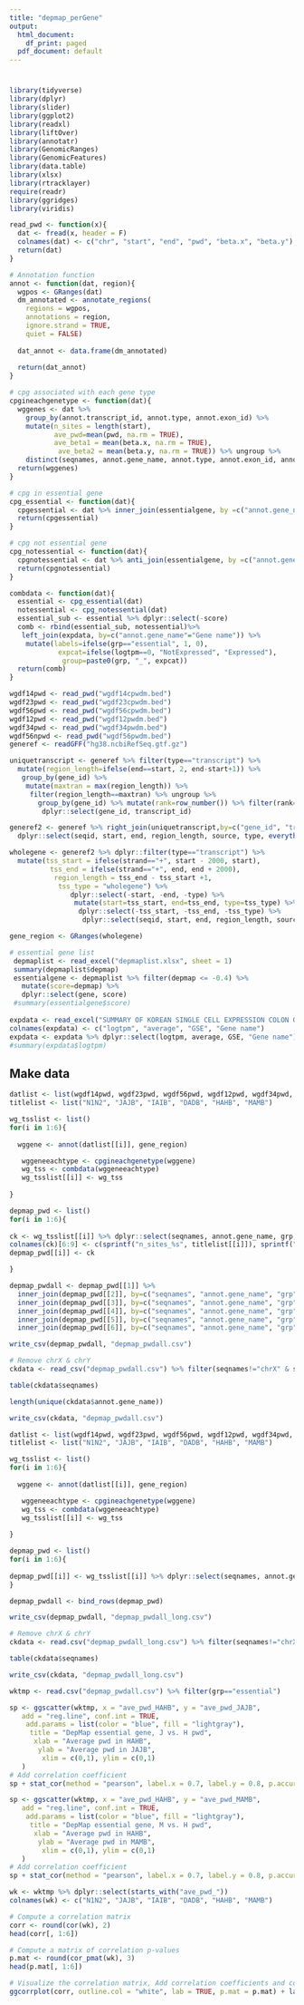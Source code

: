 ```yaml
---
title: "depmap_perGene"
output:
  html_document:
    df_print: paged
  pdf_document: default
---
```


# {.tabset}

```r

library(tidyverse)
library(dplyr)
library(slider)
library(ggplot2)
library(readxl)
library(liftOver)
library(annotatr)
library(GenomicRanges)
library(GenomicFeatures)
library(data.table)
library(xlsx)
library(rtracklayer)
require(readr)
library(ggridges)
library(viridis)

```

```r

read_pwd <- function(x){
  dat <- fread(x, header = F)
  colnames(dat) <- c("chr", "start", "end", "pwd", "beta.x", "beta.y")
  return(dat)
}

# Annotation function
annot <- function(dat, region){
  wgpos <- GRanges(dat)
  dm_annotated <- annotate_regions(
    regions = wgpos,
    annotations = region,
    ignore.strand = TRUE,
    quiet = FALSE)
  
  dat_annot <- data.frame(dm_annotated)
  
  return(dat_annot)
}

# cpg associated with each gene type
cpgineachgenetype <- function(dat){
  wggenes <- dat %>%
    group_by(annot.transcript_id, annot.type, annot.exon_id) %>% 
    mutate(n_sites = length(start),
           ave_pwd=mean(pwd, na.rm = TRUE),
           ave_beta1 = mean(beta.x, na.rm = TRUE),
            ave_beta2 = mean(beta.y, na.rm = TRUE)) %>% ungroup %>% 
    distinct(seqnames, annot.gene_name, annot.type, annot.exon_id, annot.region_length, n_sites, ave_pwd, ave_beta1, ave_beta2)
  return(wggenes)
}

# cpg in essential gene
cpg_essential <- function(dat){
  cpgessential <- dat %>% inner_join(essentialgene, by =c("annot.gene_name"="gene")) %>% mutate(grp="essential")
  return(cpgessential)
}

# cpg not essential gene
cpg_notessential <- function(dat){
  cpgnotessential <- dat %>% anti_join(essentialgene, by =c("annot.gene_name"="gene")) %>% mutate(grp="non-essential")
  return(cpgnotessential)
}

combdata <- function(dat){
  essential <- cpg_essential(dat)
  notessential <- cpg_notessential(dat)
  essential_sub <- essential %>% dplyr::select(-score)
  comb <- rbind(essential_sub, notessential)%>% 
   left_join(expdata, by=c("annot.gene_name"="Gene name")) %>%
    mutate(labels=ifelse(grp=="essential", 1, 0),
            expcat=ifelse(logtpm==0, "NotExpressed", "Expressed"),
             group=paste0(grp, "_", expcat))
  return(comb)
}

```


```r

wgdf14pwd <- read_pwd("wgdf14cpwdm.bed") 
wgdf23pwd <- read_pwd("wgdf23cpwdm.bed") 
wgdf56pwd <- read_pwd("wgdf56cpwdm.bed") 
wgdf12pwd <- read_pwd("wgdf12pwdm.bed") 
wgdf34pwd <- read_pwd("wgdf34pwdm.bed") 
wgdf56npwd <- read_pwd("wgdf56pwdm.bed") 
generef <- readGFF("hg38.ncbiRefSeq.gtf.gz")

uniquetranscript <- generef %>% filter(type=="transcript") %>% 
  mutate(region_length=ifelse(end==start, 2, end-start+1)) %>% 
   group_by(gene_id) %>% 
    mutate(maxtran = max(region_length)) %>% 
     filter(region_length==maxtran) %>% ungroup %>% 
       group_by(gene_id) %>% mutate(rank=row_number()) %>% filter(rank==1) %>% 
        dplyr::select(gene_id, transcript_id)

generef2 <- generef %>% right_join(uniquetranscript,by=c("gene_id", "transcript_id")) %>% mutate(region_length=ifelse(end==start, 2, end-start+1)) %>% 
  dplyr::select(seqid, start, end, region_length, source, type, everything())

wholegene <- generef2 %>% dplyr::filter(type=="transcript") %>% 
  mutate(tss_start = ifelse(strand=="+", start - 2000, start),
          tss_end = ifelse(strand=="+", end, end + 2000),
           region_length = tss_end - tss_start +1, 
            tss_type = "wholegene") %>% 
               dplyr::select(-start, -end, -type) %>% 
                mutate(start=tss_start, end=tss_end, type=tss_type) %>% 
                 dplyr::select(-tss_start, -tss_end, -tss_type) %>%
                  dplyr::select(seqid, start, end, region_length, source, type, everything())

gene_region <- GRanges(wholegene)

# essential gene list
 depmaplist <- read_excel("depmaplist.xlsx", sheet = 1)
 summary(depmaplist$depmap)
 essentialgene <- depmaplist %>% filter(depmap <= -0.4) %>%
   mutate(score=depmap) %>% 
   dplyr::select(gene, score) 
 #summary(essentialgene$score)
 
expdata <- read_excel("SUMMARY OF KOREAN SINGLE CELL EXPRESSION COLON GSE132257.xlsx") 
colnames(expdata) <- c("logtpm", "average", "GSE", "Gene name")
expdata <- expdata %>% dplyr::select(logtpm, average, GSE, "Gene name") %>% mutate(expcat=ifelse(logtpm==0, "NotExpressed", "Expressed"))
#summary(expdata$logtpm)

```

## Make data

```r

datlist <- list(wgdf14pwd, wgdf23pwd, wgdf56pwd, wgdf12pwd, wgdf34pwd, wgdf56npwd)
titlelist <- list("N1N2", "JAJB", "IAIB", "DADB", "HAHB", "MAMB")

wg_tsslist <- list()
for(i in 1:6){
  
  wggene <- annot(datlist[[i]], gene_region)

   wggeneeachtype <- cpgineachgenetype(wggene)
   wg_tss <- combdata(wggeneeachtype)
   wg_tsslist[[i]] <- wg_tss
   
}

depmap_pwd <- list()
for(i in 1:6){
  
ck <- wg_tsslist[[i]] %>% dplyr::select(seqnames, annot.gene_name, grp, expcat, group, n_sites, ave_pwd, ave_beta1, ave_beta2)
colnames(ck)[6:9] <- c(sprintf("n_sites_%s", titlelist[[i]]), sprintf("ave_pwd_%s", titlelist[[i]]), sprintf("ave_beta1_%s", titlelist[[i]]), sprintf("ave_beta2_%s", titlelist[[i]]))
depmap_pwd[[i]] <- ck

}

depmap_pwdall <- depmap_pwd[[1]] %>% 
  inner_join(depmap_pwd[[2]], by=c("seqnames", "annot.gene_name", "grp", "expcat", "group")) %>% 
  inner_join(depmap_pwd[[3]], by=c("seqnames", "annot.gene_name", "grp", "expcat", "group")) %>%
  inner_join(depmap_pwd[[4]], by=c("seqnames", "annot.gene_name", "grp", "expcat", "group")) %>%
  inner_join(depmap_pwd[[5]], by=c("seqnames", "annot.gene_name", "grp", "expcat", "group")) %>%
  inner_join(depmap_pwd[[6]], by=c("seqnames", "annot.gene_name", "grp", "expcat", "group")) 

write_csv(depmap_pwdall, "depmap_pwdall.csv")

# Remove chrX & chrY
ckdata <- read_csv("depmap_pwdall.csv") %>% filter(seqnames!="chrX" & seqnames!="chrY") 

table(ckdata$seqnames)

length(unique(ckdata$annot.gene_name))

write_csv(ckdata, "depmap_pwdall.csv")


```

```r

datlist <- list(wgdf14pwd, wgdf23pwd, wgdf56pwd, wgdf12pwd, wgdf34pwd, wgdf56npwd)
titlelist <- list("N1N2", "JAJB", "IAIB", "DADB", "HAHB", "MAMB")

wg_tsslist <- list()
for(i in 1:6){
  
  wggene <- annot(datlist[[i]], gene_region)

   wggeneeachtype <- cpgineachgenetype(wggene)
   wg_tss <- combdata(wggeneeachtype)
   wg_tsslist[[i]] <- wg_tss
   
}

depmap_pwd <- list()
for(i in 1:6){
  
depmap_pwd[[i]] <- wg_tsslist[[i]] %>% dplyr::select(seqnames, annot.gene_name, grp, expcat, group, n_sites, ave_pwd, ave_beta1, ave_beta2) %>% mutate(whichpair = titlelist[[i]])
}

depmap_pwdall <- bind_rows(depmap_pwd)

write_csv(depmap_pwdall, "depmap_pwdall_long.csv")

# Remove chrX & chrY
ckdata <- read.csv("depmap_pwdall_long.csv") %>% filter(seqnames!="chrX" & seqnames!="chrY") 

table(ckdata$seqnames)

write_csv(ckdata, "depmap_pwdall_long.csv")

```


```r

wktmp <- read.csv("depmap_pwdall.csv") %>% filter(grp=="essential")

sp <- ggscatter(wktmp, x = "ave_pwd_HAHB", y = "ave_pwd_JAJB",
   add = "reg.line", conf.int = TRUE,
    add.params = list(color = "blue", fill = "lightgray"),
     title = "DepMap essential gene, J vs. H pwd",
      xlab = "Average pwd in HAHB",
       ylab = "Average pwd in JAJB",
        xlim = c(0,1), ylim = c(0,1)
   )
# Add correlation coefficient
sp + stat_cor(method = "pearson", label.x = 0.7, label.y = 0.8, p.accuracy = 0.001, r.accuracy = 0.01)

sp <- ggscatter(wktmp, x = "ave_pwd_HAHB", y = "ave_pwd_MAMB",
   add = "reg.line", conf.int = TRUE,
    add.params = list(color = "blue", fill = "lightgray"),
     title = "DepMap essential gene, M vs. H pwd",
      xlab = "Average pwd in HAHB",
       ylab = "Average pwd in MAMB",
        xlim = c(0,1), ylim = c(0,1)
   )
# Add correlation coefficient
sp + stat_cor(method = "pearson", label.x = 0.7, label.y = 0.8, p.accuracy = 0.001, r.accuracy = 0.01)

wk <- wktmp %>% dplyr::select(starts_with("ave_pwd_"))
colnames(wk) <- c("N1N2", "JAJB", "IAIB", "DADB", "HAHB", "MAMB")

# Compute a correlation matrix
corr <- round(cor(wk), 2)
head(corr[, 1:6])

# Compute a matrix of correlation p-values
p.mat <- round(cor_pmat(wk), 3)
head(p.mat[, 1:6])

# Visualize the correlation matrix, Add correlation coefficients and correlation significance level
ggcorrplot(corr, outline.col = "white", lab = TRUE, p.mat = p.mat) + labs(title = "DepMap essential gene")

```










